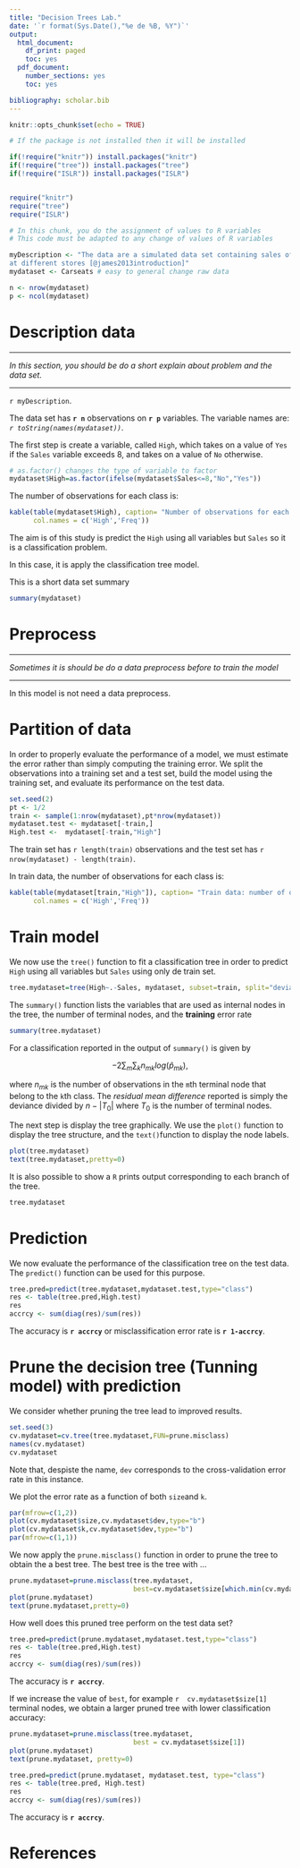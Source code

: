 ```yaml
---
title: "Decision Trees Lab."
date: '`r format(Sys.Date(),"%e de %B, %Y")`'
output:
  html_document:
    df_print: paged
    toc: yes
  pdf_document:
    number_sections: yes
    toc: yes

bibliography: scholar.bib
---
```



\newpage


```r
knitr::opts_chunk$set(echo = TRUE)

```


```r
# If the package is not installed then it will be installed

if(!require("knitr")) install.packages("knitr")
if(!require("tree")) install.packages("tree")
if(!require("ISLR")) install.packages("ISLR")


require("knitr")
require("tree")
require("ISLR")
```


```r
# In this chunk, you do the assignment of values to R variables
# This code must be adapted to any change of values of R variables

myDescription <- "The data are a simulated data set containing sales of child car seats
at different stores [@james2013introduction]"
mydataset <- Carseats # easy to general change raw data
```


```r
n <- nrow(mydataset)
p <- ncol(mydataset)
```

# Description data

***
_In this section,  you should be do a short explain about problem and the data set._

***


`r myDescription`. 

The data set has **`r n`** observations on **`r p`** variables. The variable names are: *`r toString(names(mydataset))`*.

The first step is create a variable, called `High`, which takes on a value of `Yes` if the `Sales`  variable exceeds 8, and takes on a value of `No` otherwise.

```r
# as.factor() changes the type of variable to factor
mydataset$High=as.factor(ifelse(mydataset$Sales<=8,"No","Yes"))
```

The number of observations for each class is:


```r
kable(table(mydataset$High), caption= "Number of observations for each class",
      col.names = c('High','Freq'))
```


The aim is of this study is predict the `High`  using all variables but `Sales` so it is a classification problem.

In this case, it is apply the classification tree model.

This is a short  data set summary

```r
summary(mydataset)
```



# Preprocess

***
_Sometimes it is  should be do a data preprocess before to train the model_

***

In this model is not need a data preprocess. 


# Partition of data

In order to properly evaluate the performance of a model, we must estimate the error rather than simply computing the training error. We split the observations into a training set and a test set, build the model using the training set, and evaluate its performance on the test data.


```r
set.seed(2)
pt <- 1/2
train <- sample(1:nrow(mydataset),pt*nrow(mydataset))
mydataset.test <- mydataset[-train,]
High.test <-  mydataset[-train,"High"]
```

The train set has `r length(train)` observations and the test set has `r nrow(mydataset) - length(train)`.

In train data, the number of observations for each class is:

```r
kable(table(mydataset[train,"High"]), caption= "Train data: number of observations for each class",
      col.names = c('High','Freq'))
```

# Train model 

We now use the `tree()` function to fit a classification tree in order to predict `High` using all variables but `Sales` using only de train set.

```r
tree.mydataset=tree(High~.-Sales, mydataset, subset=train, split="deviance")
```

The `summary()` function lists the variables that are used as internal nodes in the tree, the number of terminal nodes, and the **training** error rate

```r
summary(tree.mydataset)
```

For a classification reported in the output of `summary()` is given by

$$
-2 \sum_m \sum_k n_{mk} log(\hat{p}_{mk}),
$$

where $n_{mk}$ is the number of observations in the `m`th terminal node that belong to the `k`th class. The *residual mean difference* reported is simply the deviance divided by $n - |T_0|$ where $T_0$ is the number of terminal nodes. 


The next step is display the tree graphically. We use the `plot()` function to display the tree structure, and the `text()`function to display the node labels. 

```r
plot(tree.mydataset)
text(tree.mydataset,pretty=0)
```

It is also possible to show a `R` prints output corresponding to each branch of the tree. 

```r
tree.mydataset
```


# Prediction

We now evaluate the performance of the classification tree on the test data. The `predict()` function can be used for this purpose.


```r
tree.pred=predict(tree.mydataset,mydataset.test,type="class")
res <- table(tree.pred,High.test)
res
accrcy <- sum(diag(res)/sum(res))
```


The accuracy is **`r accrcy`** or misclassification error rate is **`r 1-accrcy`**.



# Prune the decision tree (Tunning model) with prediction

We consider whether pruning the tree lead to improved results. 

```r
set.seed(3)
cv.mydataset=cv.tree(tree.mydataset,FUN=prune.misclass)
names(cv.mydataset)
cv.mydataset
```


Note that, despiste the name, `dev` corresponds to the cross-validation error rate in this instance. 

We plot the error rate as a function of both `size`and `k`.

```r
par(mfrow=c(1,2))
plot(cv.mydataset$size,cv.mydataset$dev,type="b")
plot(cv.mydataset$k,cv.mydataset$dev,type="b")
par(mfrow=c(1,1))
```

We now apply the `prune.misclass()` function in order to prune the tree to obtain the a best tree. The best tree is the tree with ...

```r
prune.mydataset=prune.misclass(tree.mydataset,
                               best=cv.mydataset$size[which.min(cv.mydataset$dev)])
plot(prune.mydataset)
text(prune.mydataset,pretty=0)

```

How well does this pruned tree perform on the test data set?

```r
tree.pred=predict(prune.mydataset,mydataset.test,type="class")
res <- table(tree.pred,High.test)
res
accrcy <- sum(diag(res)/sum(res))
```

The accuracy is **`r accrcy`**.

If we increase the value of `best`, for example `r  cv.mydataset$size[1]` terminal nodes, we obtain a larger pruned tree with lower classification accuracy:

```r
prune.mydataset=prune.misclass(tree.mydataset, 
                               best = cv.mydataset$size[1])
plot(prune.mydataset)
text(prune.mydataset, pretty=0)
```

```r
tree.pred=predict(prune.mydataset, mydataset.test, type="class")
res <- table(tree.pred, High.test)
res
accrcy <- sum(diag(res)/sum(res))
```

The accuracy is **`r accrcy`**.


# References

